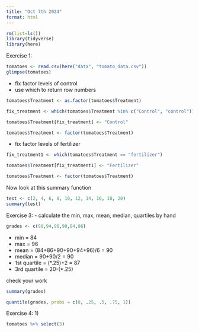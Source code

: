 ```yaml
---
title: "Oct 7th 2024"
format: html
---
```


```r
rm(list=ls())
library(tidyverse)
library(here)
```

Exercise 1:
```r
tomatoes <- read.csv(here("data", "tomato_data.csv"))
glimpse(tomatoes)
```
  - fix factor levels of control
  - use which to return row numbers
```r
tomatoes$Treatment <- as.factor(tomatoes$Treatment)

fix_treatment <- which(tomatoes$Treatment %in% c("Control", "control"))

tomatoes$Treatment[fix_treatment] <- "Control"

tomatoes$Treatment <- factor(tomatoes$Treatment)
```
  - fix factor levels of fertilizer
```r
fix_treatment1 <- which(tomatoes$Treatment == "fertilizer")

tomatoes$Treatment[fix_treatment1] <- "Fertilizer"

tomatoes$Treatment <- factor(tomatoes$Treatment)
```


Now look at this summary function
```r
test <- c(2, 4, 6, 8, 10, 12, 14, 16, 18, 20)
summary(test)
```

Exercise 3:
 - calculate the min, max, mean, median, quartiles by hand
```r
grades <- c(90,94,96,90,84,86)
```
  - min = 84
  - max = 96
  - mean = (84+86+90+90+94+96)/6 = 90
  - median = 90+90/2 = 90
  - 1st quartile = (*.25)+2 = 87
  - 3rd quartile = 20-(*.25)
  
check your work
```r
summary(grades)
```

```r
quantile(grades, probs = c(0, .25, .5, .75, 1))
```

Exercise 4:
1)
```r
tomatoes %>% select(3)
```

